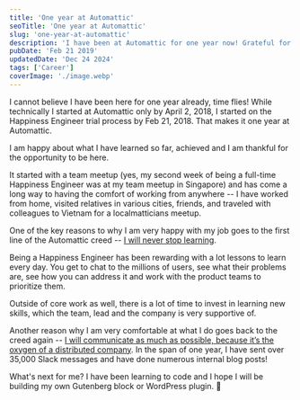 ```yaml
---
title: 'One year at Automattic'
seoTitle: 'One year at Automattic'
slug: 'one-year-at-automattic'
description: 'I have been at Automattic for one year now! Grateful for this opportunity.'
pubDate: 'Feb 21 2019'
updatedDate: 'Dec 24 2024'
tags: ['Career']
coverImage: './image.webp'
---
```



I cannot believe I have been here for one year already, time flies! While technically I started at Automattic only by April 2, 2018, I started on the Happiness Engineer trial process by Feb 21, 2018. That makes it one year at Automattic.

I am happy about what I have learned so far, achieved and I am thankful for the opportunity to be here.

<R2Image imageKey='blog/assets/one-year-at-automattic-905b16fc-fc5f-43bf-b217-92e68c3184a3' alt='Photo by ' />

It started with a team meetup (yes, my second week of being a full-time Happiness Engineer was at my team meetup in Singapore) and has come a long way to having the comfort of working from anywhere -- I have worked from home, visited relatives in various cities, friends, and traveled with colleagues to Vietnam for a localmatticians meetup.

One of the key reasons to why I am very happy with my job goes to the first line of the Automattic creed -- [I will never stop learning](https://automattic.com/creed/never-stop-learning/).

Being a Happiness Engineer has been rewarding with a lot lessons to learn every day. You get to chat to the millions of users, see what their problems are, see how you can address it and work with the product teams to prioritize them.

Outside of core work as well, there is a lot of time to invest in learning new skills, which the team, lead and the company is very supportive of.

Another reason why I am very comfortable at what I do goes back to the creed again -- [I will communicate as much as possible, because it’s the oxygen of a distributed company](https://automattic.com/creed/communication-is-oxygen/). In the span of one year, I have sent over 35,000 Slack messages and have done numerous internal blog posts!

What's next for me? I have been learning to code and I hope I will be building my own Gutenberg block or WordPress plugin. 🙂
